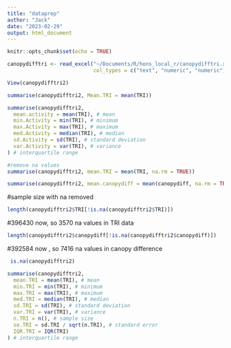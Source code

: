 ```yaml
---
title: "dataprep"
author: "Jack"
date: "2023-02-29"
output: html_document
---
```


```r
knitr::opts_chunk$set(echo = TRUE)
```

```r
canopydifftri <- read_excel("~/Documents/R/hons_local_r/canopydifftri.xlsx", 
                            col_types = c("text", "numeric", "numeric"))
```
```r
View(canopydifftri2)
```

```r
summarise(canopydifftri2, Mean.TRI = mean(TRI))
```
```r
summarise(canopydifftri2,
  mean.activity = mean(TRI), # mean
  min.Activity = min(TRI), # minimum
  max.Activity = max(TRI), # maximum
  med.Activity = median(TRI), # median
  sd.Activity = sd(TRI), # standard deviation
  var.Activity = var(TRI), # variance
) # interquartile range
```
```r
#remove na values
summarise(canopydifftri2, mean.TRI = mean(TRI, na.rm = TRUE))
```
```r
summarise(canopydifftri2, mean.canopydiff = mean(canopydiff, na.rm = TRUE))
```

#sample size with na removed 
```r
length(canopydifftri2$TRI[!is.na(canopydifftri2$TRI)])
```
#396430 now, so 3570 na values in TRI data

```r
length(canopydifftri2$canopydiff[!is.na(canopydifftri2$canopydiff)])
```

#392584 now , so 7416 na values in canopy difference



```r
 is.na(canopydifftri2)
```





```r
summarise(canopydifftri2,
  mean.TRI = mean(TRI), # mean
  min.TRI = min(TRI), # minimum
  max.TRI = max(TRI), # maximum
  med.TRI = median(TRI), # median
  sd.TRI = sd(TRI), # standard deviation
  var.TRI = var(TRI), # variance
  n.TRI = n(), # sample size
  se.TRI = sd.TRI / sqrt(n.TRI), # standard error
  IQR.TRI = IQR(TRI)
) # interquartile range
```

